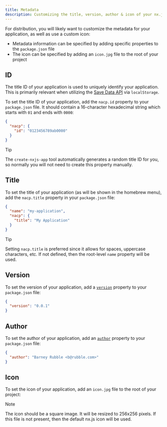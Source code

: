```yaml
---
title: Metadata
description: Customizing the title, version, author & icon of your nx.js application
---
```



For distribution, you will likely want to customize the metadata for your application, as well as use a custom icon:
* Metadata information can be specified by adding specific properties to the `package.json` file
* The icon can be specified by adding an `icon.jpg` file to the root of your project

<Screenshot src={HbmenuScreenshot} />

## ID

The title ID of your application is used to uniquely identify your application. This is
primarily relevant when utilizing the [Save Data API](/runtime/concepts/save-data) via `localStorage`.

To set the title ID of your application, add the `nacp.id` property to your `package.json` file.
It should contain a 16-character hexadecimal string which starts with `01` and ends with `0000`:

```json title="package.json"
{
  "nacp": {
    "id": "0123456789ab0000"
  }
}
```

> [!TIP]
> The `create-nxjs-app` tool automatically generates a random title ID for you,
> so normally you will not need to create this property manually.

## Title

To set the title of your application (as will be shown in the homebrew menu),
add the `nacp.title` property in your `package.json` file:

```json title="package.json"
{
  "name": "my-application",
  "nacp": {
    "title": "My Application"
  }
}
```

> [!TIP]
> Setting `nacp.title` is preferred since it allows for spaces, uppercase characters, etc.
> If not defined, then the root-level `name` property will be used.

## Version

To set the version of your application, add a [`version`](https://docs.npmjs.com/cli/v10/configuring-npm/package-json#version) property to your `package.json` file:

```json title="package.json"
{
  "version": "0.0.1"
}
```

## Author

To set the author of your application, add an [`author`](https://docs.npmjs.com/cli/v10/configuring-npm/package-json#people-fields-author-contributors) property to your `package.json` file:

```json title="package.json"
{
  "author": "Barney Rubble <b@rubble.com>"
}
```

## Icon

To set the icon of your application, add an `icon.jpg` file to the root of your project:

<Files>
  <File name="icon.jpg" />
  <File name="package.json" />
  <Folder name="src" defaultOpen>
    <File name="main.ts" />
  </Folder>
</Files>

> [!NOTE]
> The icon should be a square image. It will be resized to 256x256 pixels. If this file is
> not present, then the default nx.js icon will be used.

